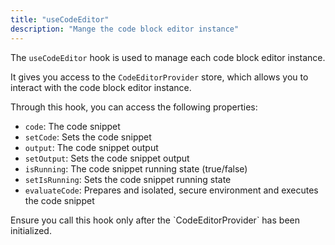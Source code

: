 ```yaml
---
title: "useCodeEditor"
description: "Mange the code block editor instance"
---
```


The `useCodeEditor` hook is used to manage each code block editor instance.

It gives you access to the `CodeEditorProvider` store, which allows you to interact with the code block editor instance.

Through this hook, you can access the following properties:

- `code`: The code snippet
- `setCode`: Sets the code snippet
- `output`: The code snippet output
- `setOutput`: Sets the code snippet output
- `isRunning`: The code snippet running state (true/false)
- `setIsRunning`: Sets the code snippet running state
- `evaluateCode`: Prepares and isolated, secure environment and executes the code snippet

<Warning>
  Ensure you call this hook only after the `CodeEditorProvider` has been initialized.
</Warning>